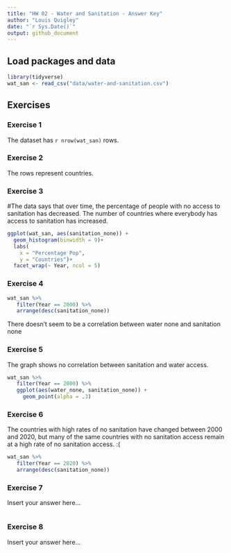 ```yaml
---
title: "HW 02 - Water and Sanitation - Answer Key"
author: "Louis Quigley"
date: "`r Sys.Date()`"
output: github_document
---
```


## Load packages and data

```r
library(tidyverse)
wat_san <- read_csv("data/water-and-sanitation.csv")
```

## Exercises

### Exercise 1

The dataset has `r nrow(wat_san)` rows.

### Exercise 2

The rows represent countries.

### Exercise 3

#The data says that over time, the percentage of people with no access to sanitation has decreased. The number of countries where everybody has access to sanitation has increased. 

```r
ggplot(wat_san, aes(sanitation_none)) +
  geom_histogram(binwidth = 9)+
  labs(
    x = "Percentage Pop",
    y = "Countries")+
  facet_wrap(~ Year, ncol = 5)
```

### Exercise 4

```r
wat_san %>% 
   filter(Year == 2000) %>% 
   arrange(desc(sanitation_none))
```
There doesn't seem to be a correlation between water none and sanitation none

### Exercise 5

The graph shows no correlation between sanitation and water access. 

```r
wat_san %>% 
   filter(Year == 2000) %>% 
   ggplot(aes(water_none, sanitation_none)) +
     geom_point(alpha = .3)
```

### Exercise 6

The countries with high rates of no sanitation have changed between 2000 and 2020, but many of the same countries with no sanitation access remain at a high rate of no sanitation access. :(

```r
wat_san %>% 
   filter(Year == 2020) %>% 
   arrange(desc(sanitation_none))
```

### Exercise 7

Insert your answer here...

```r
  
```

### Exercise 8

Insert your answer here...

```r

```
